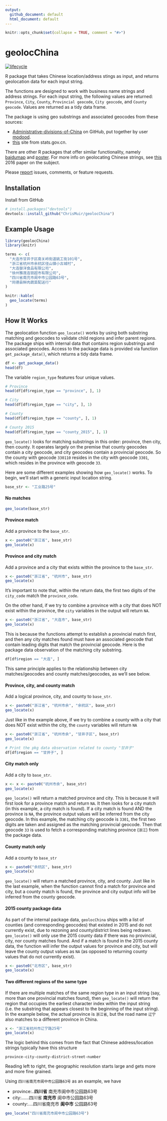 ```yaml
---
output:
  github_document: default
  html_document: default
---
```


<!-- README.md is generated from README.Rmd. Please edit that file -->

```r
knitr::opts_chunk$set(collapse = TRUE, comment = "#>")
```

geolocChina
========

[![lifecycle](https://img.shields.io/badge/lifecycle-experimental-orange.svg)](https://www.tidyverse.org/lifecycle/#experimental)

R package that takes Chinese location/address stings as input, and returns geolocation data for each input string.

The functions are designed to work with business name strings and address strings. For each input string, the following values are returned: `Province`, `City`, `County`, `Provincial geocode`, `City geocode`, and `County geocode`. Values are returned as a tidy data frame.

The package is using geo substrings and associated geocodes from these sources:

* [Administrative-divisions-of-China](https://github.com/modood/Administrative-divisions-of-China) on GitHub, put together by user [modood](https://github.com/modood).
* [this](http://www.stats.gov.cn/tjsj/tjbz/tjyqhdmhcxhfdm/) site from stats.gov.cn.

There are other R packages that offer similar functionality, namely [baidumap](https://github.com/badbye/baidumap) and [poster](https://github.com/Ironholds/poster). For more info on geolocating Chinese strings, see [this](https://pdfs.semanticscholar.org/ca9d/2d09d0a2420a7ce398e14ed43f8cd7464705.pdf) 2016 paper on the subject.

Please [report](https://github.com/ChrisMuir/geolocChina/issues) issues, comments, or feature requests.

Installation
------------

Install from GitHub

```r
# install.packages("devtools")
devtools::install_github("ChrisMuir/geolocChina")
```

Example Usage
-------------

```r
library(geolocChina)
library(knitr)

terms <- c(
  "大连市甘井子区南关岭街道姚工街101号",
  "浙江省杭州市余杭区径山镇小古城村",
  "大连御洋食品有限公司",
  "徐州雅莲连锁超市有限公司", 
  "四川省南充市阆中市公园路63号", 
  "同德县鲜肉蔬菜配送行"
)

knitr::kable(
  geo_locate(terms)
)
```

How It Works
------------

The geolocation function `geo_locate()` works by using both substring matching and geocodes to validate child regions and infer parent regions. The package ships with internal data that contains region substrings and associated geocodes. Access to the package data is provided via function `get_package_data()`, which returns a tidy data frame.
```r
df <- get_package_data()
head(df)
```
The variable `region_type` features four unique values.
```r
# Province
head(df[df$region_type == "province", ], 1)

# City
head(df[df$region_type == "city", ], 1)

# County
head(df[df$region_type == "county", ], 1)

# County 2015
head(df[df$region_type == "county_2015", ], 1)
```

`geo_locate()` looks for matching substrings in this order: province, then city, then county. It operates largely on the premise that county geocodes contain a city geocode, and city geocodes contain a provincial geocode. So the county with geocode `330110` resides in the city with geocode `3301`, which resides in the province with geocode `33`.

Here are some different examples showing how `geo_locate()` works. To begin, we'll start with a generic input location string.
```r
base_str <- "工业路25号"
```


#### No matches
```r
geo_locate(base_str)
```


#### Province match
Add a province to the `base_str`.
```r
x <- paste0("浙江省", base_str)
geo_locate(x)
```


#### Province and city match
Add a province and a city that exists within the province to the `base_str`.
```r
x <- paste0("浙江省", "杭州市", base_str)
geo_locate(x)
```
It's important to note that, within the return data, the first two digits of the `city_code` match the `province_code`.

On the other hand, if we try to combine a province with a city that does NOT exist within the province, the `city` variables in the output will return `NA`.
```r
x <- paste0("浙江省", "大连市", base_str)
geo_locate(x)
```
This is because the functions attempt to establish a provincial match first, and then any city matches found must have an associated geocode that contain leading digits that match the provincial geocode. Here is the package data observation of the matching city substring.
```r
df[df$region == "大连", ]
```
This same principle applies to the relationship between city matches/geocodes and county matches/geocodes, as we'll see below.


#### Province, city, and county match
Add a logical province, city, and county to `base_str`.
```r
x <- paste0("浙江省", "杭州市余", "余杭区", base_str)
geo_locate(x)
```
Just like in the example above, if we try to combine a county with a city that does NOT exist within the city, the `county` variables will return `NA`
```r
x <- paste0("浙江省", "杭州市余", "甘井子区", base_str)
geo_locate(x)
```
```r
# Print the pkg data observation related to county "甘井子"
df[df$region == "甘井子", ]
```


#### City match only
Add a city to `base_str`.
```r
x <- x <- paste0("杭州市余", base_str)
geo_locate(x)
```
`geo_locate()` will return a matched province and city. This is because it will first look for a province match and return `NA`. It then looks for a city match (in this example, a city match is found). If a city match is found AND the province is `NA`, the province output values will be inferred from the city geocode. In this example, the matching city geocode is `3301`, the first two digits are taken and assigned as the matching provincial geocode. Then that geocode `33` is used to fetch a corresponding matching province (`浙江`) from the package data.


#### County match only
Add a county to `base_str`
```r
x <- paste0("余杭区", base_str)
geo_locate(x)
```
`geo_locate()` will return a matched province, city, and county. Just like in the last example, when the function cannot find a match for province and city, but a county match is found, the province and city output info will be inferred from the county geocode.


#### 2015 county package data
As part of the internal package data, `geolocChina` ships with a list of counties (and corresponding geocodes) that existed in 2015 and do not currently exist, due to rezoning and county/district lines being redrawn. `geo_locate()` will only use the 2015 county data if there was no provincial, city, nor county matches found. And if a match is found in the 2015 county data, the function will infer the output values for province and city, but will leave the county output values as `NA` (as opposed to returning county values that do not currently exist).
```r
x <- paste0("北市区", base_str)
geo_locate(x)
```


#### Two different regions of the same type
If there are multiple matches of the same region type in an input string (say, more than one provincial matches found), then `geo_locate()` will return the region that occupies the earliest character index within the input string (i.e. the substring that appears closest to the beginning of the input string). In the example below, the actual province is `浙江省`, but the road name `辽宁` also matches to a different province in China.
```r
x <- "浙江省杭州市辽宁路25号"
geo_locate(x)
```
The logic behind this comes from the fact that Chinese address/location strings typically have this structure
```
province-city-county-district-street-number
```
Reading left to right, the geographic resolution starts large and gets more and more fine grained.

Using `四川省南充市阆中市公园路63号` as an example, we have

* province:..**四川省** 南充市阆中市公园路63号
* city:......四川省 **南充市** 阆中市公园路63号
* county:....四川省南充市 **阆中市** 公园路63号

```r
geo_locate("四川省南充市阆中市公园路63号")
```


